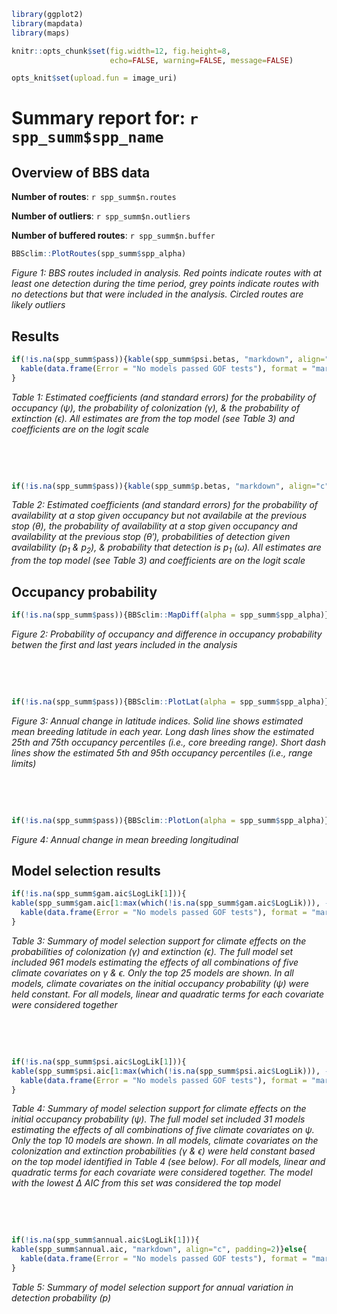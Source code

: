 ```r
library(ggplot2)
library(mapdata)
library(maps)

knitr::opts_chunk$set(fig.width=12, fig.height=8, 
                      echo=FALSE, warning=FALSE, message=FALSE)

opts_knit$set(upload.fun = image_uri)

```
# Summary report for: `r spp_summ$spp_name`


## Overview of BBS data

**Number of routes**: `r spp_summ$n.routes`  

**Number of outliers**: `r spp_summ$n.outliers`

**Number of buffered routes**: `r spp_summ$n.buffer`

```r
BBSclim::PlotRoutes(spp_summ$spp_alpha)
```
*Figure 1: BBS routes included in analysis. Red points indicate routes with at least one detection during the time period, grey points indicate routes with no detections but that were included in the analysis. Circled routes are likely outliers*


## Results

```r
if(!is.na(spp_summ$pass)){kable(spp_summ$psi.betas, "markdown", align="c", padding=2)}else{
  kable(data.frame(Error = "No models passed GOF tests"), format = "markdown", align="c")
}
```
*Table 1: Estimated coefficients (and standard errors) for the probability of occupancy ($\psi$), the probability of colonization ($\gamma$), & the probability of extinction ($\epsilon$). All estimates are from the top model (see Table 3) and coefficients are on the logit scale*  

&nbsp;

&nbsp;


```r
if(!is.na(spp_summ$pass)){kable(spp_summ$p.betas, "markdown", align="c", padding=2)}
```
*Table 2: Estimated coefficients (and standard errors) for the  probability of availability at a stop given occupancy but not availabile at the previous stop ($\theta$), the probability of availability at a stop given occupancy and availability at the previous stop ($\theta'$), probabilities of detection given availability ($p_1$ & $p_2$), & probability that detection is $p_1$ ($\omega$). All estimates are from the top model (see Table 3) and coefficients are on the logit scale*  


## Occupancy probability
```r
if(!is.na(spp_summ$pass)){BBSclim::MapDiff(alpha = spp_summ$spp_alpha)}
```
*Figure 2: Probability of occupancy and difference in occupancy probability betwen the first and last years included in the analysis*

&nbsp;

&nbsp;

```r
if(!is.na(spp_summ$pass)){BBSclim::PlotLat(alpha = spp_summ$spp_alpha)}
```
*Figure 3: Annual change in latitude indices. Solid line shows estimated mean breeding latitude in each year. Long dash lines show the estimated 25th and 75th occupancy percentiles (i.e., core breeding range). Short dash lines show the estimated 5th and 95th occupancy percentiles (i.e., range limits)*   

&nbsp;

&nbsp;


```r
if(!is.na(spp_summ$pass)){BBSclim::PlotLon(alpha = spp_summ$spp_alpha)}
```
*Figure 4: Annual change in mean breeding longitudinal*   

## Model selection results


```r
if(!is.na(spp_summ$gam.aic$LogLik[1])){
kable(spp_summ$gam.aic[1:max(which(!is.na(spp_summ$gam.aic$LogLik))), -1], "markdown", align="c", padding=2)}else{
  kable(data.frame(Error = "No models passed GOF tests"), format = "markdown", align="c")
}
```
*Table 3: Summary of model selection support for climate effects on the probabilities of colonization ($\gamma$) and extinction ($\epsilon$). The full model set included 961 models estimating the effects of all combinations of five climate covariates on $\gamma$ & $\epsilon$. Only the top 25 models are shown. In all models, climate covariates on the initial occupancy probability ($\psi$) were held constant. For all models, linear and quadratic terms for each covariate were considered together*

&nbsp;

&nbsp;

```r
if(!is.na(spp_summ$psi.aic$LogLik[1])){
kable(spp_summ$psi.aic[1:max(which(!is.na(spp_summ$psi.aic$LogLik))), -1], "markdown", align="c", padding=2)}else{
  kable(data.frame(Error = "No models passed GOF tests"), format = "markdown", align="c")
}
```
*Table 4: Summary of model selection support for climate effects on the initial occupancy probability ($\psi$). The full model set included 31 models estimating the effects of all combinations of five climate covariates on $\psi$. Only the top 10 models are shown. In all models, climate covariates on the colonization and extinction probabilities ($\gamma$ & $\epsilon$) were held constant based on the top model identified in Table 4 (see below). For all models, linear and quadratic terms for each covariate were considered together. The model with the lowest $\Delta$ AIC from this set was considered the top model*  

&nbsp;

&nbsp;
```r
if(!is.na(spp_summ$annual.aic$LogLik[1])){
kable(spp_summ$annual.aic, "markdown", align="c", padding=2)}else{
  kable(data.frame(Error = "No models passed GOF tests"), format = "markdown", align="c")
}
```
*Table 5: Summary of model selection support for annual variation in detection probability ($p$)*  

